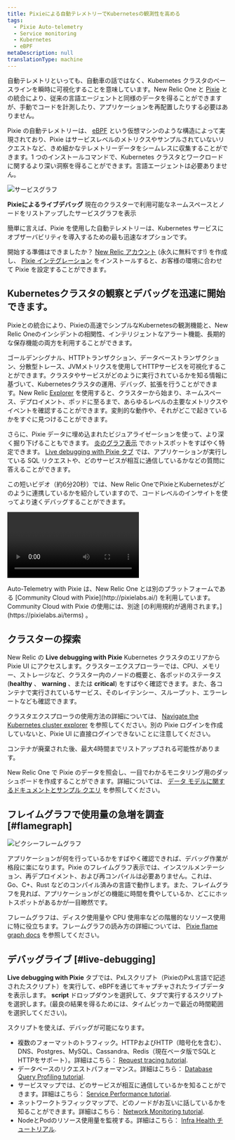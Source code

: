 ```yaml
---
title: Pixieによる自動テレメトリーでKubernetesの観測性を高める
tags:
  - Pixie Auto-telemetry
  - Service monitoring
  - Kubernetes
  - eBPF
metaDescription: null
translationType: machine
---
```




自動テレメトリといっても、自動車の話ではなく、Kubernetes クラスタのベースラインを瞬時に可視化することを意味しています。New Relic One と [Pixie](https://pixielabs.ai/) との統合により、従来の言語エージェントと同様のデータを得ることができますが、手動でコードを計測したり、アプリケーションを再配置したりする必要はありません。

Pixie の自動テレメトリーは、 [eBPF](https://ebpf.io/) という仮想マシンのような構造によって実現されており、Pixie はサービスレベルのメトリクスやサンプルされていないリクエストなど、きめ細かなテレメトリーデータをシームレスに収集することができます。1 つのインストールコマンドで、Kubernetes クラスタとワークロードに関するより深い洞察を得ることができます。言語エージェントは必要ありません。

<img title="ライブデバッガでのサービスグラフ" alt="サービスグラフ" src={serviceGraph}/> <figcaption>**Pixieによるライブデバッグ** 現在のクラスターで利用可能なネームスペースとノードをリストアップしたサービスグラフを表示</figcaption>

簡単に言えば、Pixie を使用した自動テレメトリーは、Kubernetes サービスにオブザーバビリティを導入するための最も迅速なオプションです。

開始する準備はできましたか？ [New Relic アカウント](https://newrelic.com/signup) (永久に無料です!) を作成し、 [Pixie インテグレーション](/docs/kubernetes-pixie/auto-telemetry-pixie/install-auto-telemetry-pixie/) をインストールすると、お客様の環境に合わせて Pixie を設定することができます。

## Kubernetesクラスタの観察とデバッグを迅速に開始できます。

Pixieとの統合により、Pixieの高速でシンプルなKubernetesの観測機能と、New Relic Oneのインシデントの相関性、インテリジェントなアラート機能、長期的な保存機能の両方を利用することができます。

ゴールデンシグナル、HTTPトランザクション、データベーストランザクション、分散型トレース、JVMメトリクスを使用してHTTPサービスを可視化することができます。クラスタやサービスがどのように実行されているかを知る情報に基づいて、Kubernetesクラスタの運用、デバッグ、拡張を行うことができます。New Relic [Explorer](/docs/new-relic-one/use-new-relic-one/core-concepts/new-relic-explorer-view-performance-across-apps-services-hosts/) を使用すると、クラスターから始まり、ネームスペース、デプロイメント、ポッドに至るまで、あらゆるレベルの主要なメトリクスやイベントを確認することができます。変則的な動作や、それがどこで起きているかをすぐに見つけることができます。

さらに、Pixie データに埋め込まれたビジュアライゼーションを使って、より深く掘り下げることもできます。 [炎のグラフ表示](#flamegraph) でホットスポットをすばやく特定できます。 [Live debugging with Pixie タブ](#live-debugging) では、アプリケーションが実行している SQL リクエストや、どのサービスが相互に通信しているかなどの質問に答えることができます。

この短いビデオ（約6分20秒）では、New Relic OneでPixieとKubernetesがどのように連携しているかを紹介していますので、コードレベルのインサイトを使ってより速くデバッグすることができます。

<Video
  id="QO7vz0jQEUI"
  type="youtube"
/>

<Callout variant="important">
  Auto-Telemetry with Pixie は、New Relic One とは別のプラットフォームである [Community Cloud with Pixie](http://pixielabs.ai/) を利用しています。Community Cloud with Pixie の使用には、別途 [の利用規約が適用されます。](https://pixielabs.ai/terms) 。
</Callout>

## クラスターの探索

New Relic の **Live debugging with Pixie** Kubernetes クラスタのエリアから Pixie UI にアクセスします。クラスターエクスプローラーでは、CPU、メモリー、ストレージなど、クラスター内のノードの概要と、各ポッドのステータス (**healthy** 、 **warning** 、または **critical**) をすばやく確認できます。また、各コンテナで実行されているサービス、そのレイテンシー、スループット、エラーレートなども確認できます。

クラスタエクスプローラの使用方法の詳細については、 [Navigate the Kubernetes cluster explorer](/docs/integrations/kubernetes-integration/understand-use-data/kubernetes-cluster-explorer/) を参照してください。別の Pixie ログインを作成していないと、Pixie UI に直接ログインできないことに注意してください。

<Callout variant="tip">
  コンテナが廃棄された後、最大4時間までリストアップされる可能性があります。
</Callout>

New Relic One で Pixie のデータを照会し、一目でわかるモニタリング用のダッシュボードを作成することができます。詳細については、 [データ モデルに関するドキュメントとサンプル クエリ](/docs/integrations/kubernetes-integration/understand-use-data/auto-telemetry-pixie-data-model) を参照してください。

## フレイムグラフで使用量の急増を調査 [#flamegraph]

<img
  title="ピクシーフレームグラフ"
  alt="ピクシーフレームグラフ"
  src={flamegraph}
/>

アプリケーションが何を行っているかをすばやく確認できれば、デバッグ作業が格段に楽になります。Pixie のフレイムグラフ表示では、インスツルメンテーション、再デプロイメント、および再コンパイルは必要ありません。これは、Go、C+、Rust などのコンパイル済みの言語で動作します。また、フレイムグラフを見れば、アプリケーションがどの機能に時間を費やしているか、どこにホットスポットがあるかが一目瞭然です。

フレームグラフは、ディスク使用量や CPU 使用率などの階層的なリソース使用に特に役立ちます。フレームグラフの読み方の詳細については、 [Pixie flame graph docs](https://docs.pixielabs.ai/tutorials/profiler#reading-the-flamegraph) を参照してください。

## デバッグライブ [#live-debugging]

**Live debugging with Pixie** タブでは、PxLスクリプト（PixieのPxL言語で記述されたスクリプト）を実行して、eBPFを通じてキャプチャされたライブデータを表示します。 **script** ドロップダウンを選択して、タブで実行するスクリプトを選択します。(最良の結果を得るためには、タイムピッカーで最近の時間範囲を選択してください)。

スクリプトを使えば、デバッグが可能になります。

* 複数のフォーマットのトラフィック。HTTPおよびHTTP（暗号化を含む）、DNS、Postgres、MySQL、Cassandra、Redis（現在ベータ版でSQLとHTTPをサポート）。詳細はこちら： [Request tracing tutorial](https://docs.px.dev/tutorials/pixie-101/request-tracing/).
* データベースのリクエストパフォーマンス。詳細はこちら： [Database Query Profiling tutorial](https://docs.px.dev/tutorials/pixie-101/database-query-profiling/).
* サービスマップでは、どのサービスが相互に通信しているかを知ることができます。詳細はこちら： [Service Performance tutorial](https://docs.px.dev/tutorials/pixie-101/service-performance/).
* ネットワークトラフィックマップで、どのノードがお互いに話しているかを知ることができます。詳細はこちら： [Network Monitoring tutorial](https://docs.px.dev/tutorials/pixie-101/network-monitoring/).
* NodeとPodのリソース使用量を監視する。詳細はこちら： [Infra Health チュートリアル](https://docs.px.dev/tutorials/pixie-101/infra-health/).
